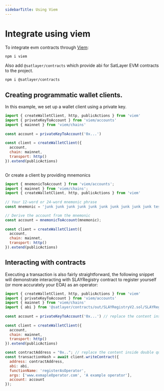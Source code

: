 ```yaml
---
sidebarTitle: Using Viem
---
```



# Integrate using viem

To integrate evm contracts through [Viem](https://viem.sh/):

```bash filename="viem" copy
npm i viem
```
Also add `@satlayer/contracts` which provide abi for SatLayer EVM contracts to the project. 

```bash filename="SLAYContracts" copy
npm i @satlayer/contracts
```

## Creating programmatic wallet clients.

In this example,
we set up a wallet client using a private key.

```js filename="privateKeyBasedWalletClient.js" copy
import { createWalletClient, http, publicActions } from 'viem'
import { privateKeyToAccount } from 'viem/accounts'
import { mainnet } from 'viem/chains'
 
const account = privateKeyToAccount('0x...')
 
const client = createWalletClient({ 
  account,
  chain: mainnet,
  transport: http()
}).extend(publicActions) 
 
```
Or create a client by providing mnemonics

```js filename="mnemonicBasedWalletClient.js" copy
import { mnemonicToAccount } from 'viem/accounts';
import { mainnet } from 'viem/chains';
import { createWalletClient, http, publicActions } from 'viem'
 
// Your 12-word or 24-word mnemonic phrase
const mnemonic = 'junk junk junk junk junk junk junk junk junk junk test test';

// Derive the account from the mnemonic
const account = mnemonicToAccount(mnemonic);
 
const client = createWalletClient({ 
  account,
  chain: mainnet,
  transport: http()
}).extend(publicActions) 
```

## Interacting with contracts

Executing a transaction is also fairly straightforward, the following snippet will demonstrate interacting with SLAYRegistry contract to register yourself (or more accurately your EOA) as an operator:

```js filename="execute.js" copy
import { createWalletClient, http, publicActions } from 'viem'
import { privateKeyToAccount } from 'viem/accounts'
import { mainnet } from 'viem/chains'
import { abi } from '@satlayer/contracts/out/SLAYRegistryV2.sol/SLAYRegistryV2.json'
 
const account = privateKeyToAccount('0x...') // replace the content inside double quote with actual private key
 
const client = createWalletClient({ 
  account,
  chain: mainnet,
  transport: http()
}).extend(publicActions) 

const contractAddress = "0x.."; // replace the content inside double quote with live/testnet SLAYRegistryV2 contract address.
const transactionHash = await client.writeContract({
  address: contractAddress,
  abi: abi,
  functionName: 'registerAsOperator', 
  args: ['www.exmapleOperator.com', 'A example operator'], 
  account: account 
});
```

